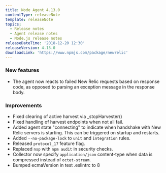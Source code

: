 ```yaml
---
title: Node Agent 4.13.0
contentType: releaseNote
template: releaseNote
topics:
  - Release notes
  - Agent release notes
  - Node.js release notes
releaseDateTime: '2018-12-20 12:30'
releaseVersion: 4.13.0
downloadLink: 'https://www.npmjs.com/package/newrelic'
---
```


### New features

* The agent now reacts to failed New Relic requests based on response code, as opposed to parsing an exception message in the response body.

### Improvements

* Fixed clearing of active harvest via \_stopHarvester()
* Fixed handling of harvest endpoints when not all fail.
* Added agent state "connecting" to indicate when handshake with New Relic servers is starting. This can be triggered on startup and restarts.
* Added `--no-package-lock` to `unit` and `integration` rules.
* Released `protocol_17` feature flag.
* Replaced `nsp` with `npm audit` in security checks.
* Collector now specify `application/json` content-type when data is compressed instead of `octet-stream`.
* Bumped ecmaVersion in test .eslintrc to 8
